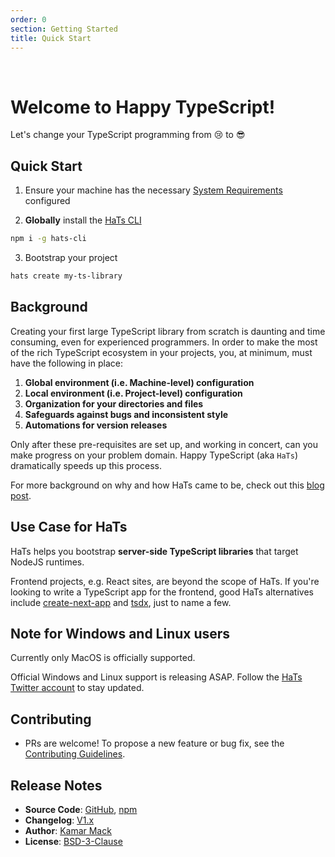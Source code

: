 ```yaml
---
order: 0
section: Getting Started
title: Quick Start
---
```


<br />

# Welcome to Happy TypeScript!

Let's change your TypeScript programming from 😢 to 😎

## Quick Start

1. Ensure your machine has the necessary [System Requirements](/docs/system-requirements/) configured

2. **Globally** install the <a target="_blank" href="https://npmjs.com/package/hats-cli">HaTs CLI</a>

```bash
npm i -g hats-cli
```

3. Bootstrap your project

```bash
hats create my-ts-library
```

## Background

Creating your first large TypeScript library from scratch is daunting and time consuming, even for experienced programmers. In order to make the most of the rich TypeScript ecosystem in your projects, you, at minimum, must have the following in place:

1. **Global environment (i.e. Machine-level) configuration**
1. **Local environment (i.e. Project-level) configuration**
1. **Organization for your directories and files**
1. **Safeguards against bugs and inconsistent style**
1. **Automations for version releases**

Only after these pre-requisites are set up, and working in concert, can you make progress on your problem domain. Happy TypeScript (aka `HaTs`) dramatically speeds up this process.

For more background on why and how HaTs came to be, check out this <a target="_blank" href="https://themackbook.com/blogs/introducing-hats">blog post</a>.

## Use Case for HaTs

HaTs helps you bootstrap **server-side TypeScript libraries** that target NodeJS runtimes.

Frontend projects, e.g. React sites, are beyond the scope of HaTs. If you're looking to write a TypeScript app for the frontend, good HaTs alternatives include <a target="_blank" href="https://nextjs.org/docs/basic-features/typescript">create-next-app</a> and <a  target="_blank" href="https://tsdx.io">tsdx</a>, just to name a few.

## Note for Windows and Linux users

Currently only MacOS is officially supported.

Official Windows and Linux support is releasing ASAP. Follow the <a target="_blank" href="https://twitter.com/happytypescript">HaTs Twitter account</a> to stay updated.

## Contributing

- PRs are welcome! To propose a new feature or bug fix, see the <a target="_blank" href="https://github.com/hats-dev/hats-cli/blob/master/CONTRIBUTING.md">Contributing Guidelines</a>.

## Release Notes

- **Source Code**: <a target="_blank" href="https://github.com/hats-dev/hats-cli">GitHub</a>, <a target="_blank" href="https://npmjs.com/package/hats-cli">npm</a>
- **Changelog**: <a target="_blank" href="https://github.com/hats-dev/hats-cli/blob/master/CHANGELOG.md">V1.x</a>
- **Author**: <a target="_blank" href="https://github.com/kamarmack">Kamar Mack</a>
- **License**: <a target="_blank" href="https://github.com/hats-dev/hats-cli/blob/master/LICENSE">BSD-3-Clause</a>
